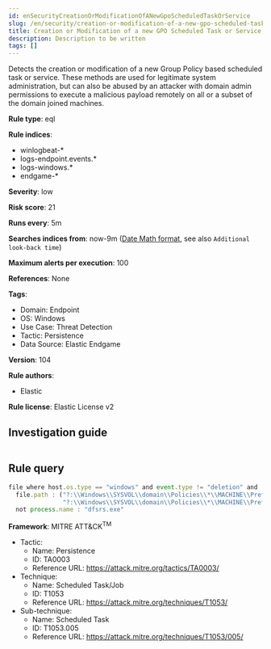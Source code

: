 ```yaml
---
id: enSecurityCreationOrModificationOfANewGpoScheduledTaskOrService
slug: /en/security/creation-or-modification-of-a-new-gpo-scheduled-task-or-service
title: Creation or Modification of a new GPO Scheduled Task or Service
description: Description to be written
tags: []
---
```


<div id="creation-or-modification-of-a-new-gpo-scheduled-task-or-service"></div>

Detects the creation or modification of a new Group Policy based scheduled task or service. These methods are used for legitimate system administration, but can also be abused by an attacker with domain admin permissions to execute a malicious payload remotely on all or a subset of the domain joined machines.

**Rule type**: eql

**Rule indices**: 

* winlogbeat-*
* logs-endpoint.events.*
* logs-windows.*
* endgame-*

**Severity**: low

**Risk score**: 21

**Runs every**: 5m

**Searches indices from**: now-9m ([Date Math format](((ref))/common-options.html#date-math), see also <DocLink id="enSecurityRulesUiCreate" section="set-the-rules-schedule">`Additional look-back time`</DocLink>)

**Maximum alerts per execution**: 100

**References**: None

**Tags**: 

* Domain: Endpoint
* OS: Windows
* Use Case: Threat Detection
* Tactic: Persistence
* Data Source: Elastic Endgame

**Version**: 104

**Rule authors**: 

* Elastic

**Rule license**: Elastic License v2

## Investigation guide

```markdown

```

## Rule query

```js
file where host.os.type == "windows" and event.type != "deletion" and
  file.path : ("?:\\Windows\\SYSVOL\\domain\\Policies\\*\\MACHINE\\Preferences\\ScheduledTasks\\ScheduledTasks.xml",
               "?:\\Windows\\SYSVOL\\domain\\Policies\\*\\MACHINE\\Preferences\\Services\\Services.xml") and
  not process.name : "dfsrs.exe"

```

**Framework**: MITRE ATT&CK<sup>TM</sup>

* Tactic:
    * Name: Persistence
    * ID: TA0003
    * Reference URL: https://attack.mitre.org/tactics/TA0003/
* Technique:
    * Name: Scheduled Task/Job
    * ID: T1053
    * Reference URL: https://attack.mitre.org/techniques/T1053/
* Sub-technique:
    * Name: Scheduled Task
    * ID: T1053.005
    * Reference URL: https://attack.mitre.org/techniques/T1053/005/

